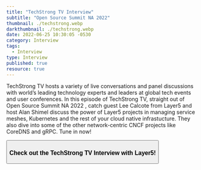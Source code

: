---
title: "TechStrong TV Interview"
subtitle: "Open Source Summit NA 2022"
thumbnail: ./techstrong.webp
darkthumbnail: ./techstrong.webp
date: 2022-06-25 10:30:05 -0530
category: Interview
tags:
  - Interview 
type: Interview
published: true
resource: true
---






<ResourcesWrapper>
<p>
TechStrong TV hosts a variety of live conversations and panel discussions with world’s leading technology experts and leaders at global tech events and user conferences. In this episode of TechStrong TV, straight out of <Link to="/community/events/open-source-summit-north-america-2022">Open Source Summit NA 2022</Link> , catch guest <Link to="https://layer5.io/community/members/lee-calcote">Lee Calcote</Link> from Layer5 and host Alan Shimel discuss the power of <Link to="/projects">Layer5 projects</Link> in managing service meshes, Kubernetes and the rest of your cloud native infrastucture. They also dive into some of the other network-centric CNCF projects like CoreDNS and gRPC. Tune in now! 
</p>
 <Button primary url="https://digitalanarchist.com/videos/open-source-summit-na-2022/lee-calcote-layer5" className="btn-center" >
 <h3>Check out the TechStrong TV Interview with Layer5!</h3>
 </Button>
</ResourcesWrapper>
